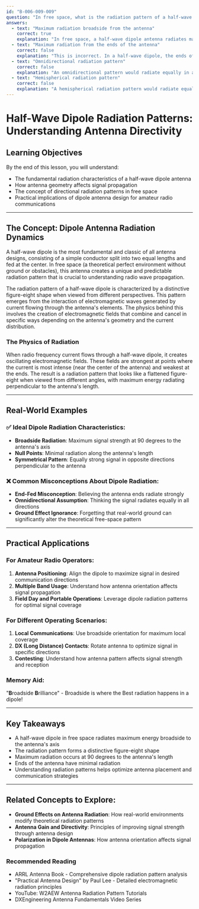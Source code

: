 ```yaml
---
id: "B-006-009-009"
question: "In free space, what is the radiation pattern of a half-wave dipole?"
answers:
  - text: "Maximum radiation broadside from the antenna"
    correct: true
    explanation: "In free space, a half-wave dipole antenna radiates maximum energy perpendicular (broadside) to the antenna's axis. This means the strongest signal is emitted at a 90-degree angle from the length of the antenna, creating a distinctive figure-eight pattern in three-dimensional space. The signal strength is weakest along the antenna's axis (its length), which is a fundamental characteristic of dipole antenna radiation."
  - text: "Maximum radiation from the ends of the antenna"
    correct: false
    explanation: "This is incorrect. In a half-wave dipole, the ends of the antenna actually have the least radiation. The maximum radiation occurs at right angles to the antenna's length, forming a broad, flat pattern perpendicular to the dipole's axis. The ends of the antenna represent points of minimum radiation intensity."
  - text: "Omnidirectional radiation pattern"
    correct: false
    explanation: "An omnidirectional pattern would radiate equally in all directions, which is not true for a half-wave dipole. The dipole has a distinct figure-eight pattern with null points along its axis and maximum radiation broadside to the antenna. This means the radiation is stronger in some directions and weaker in others, unlike a true omnidirectional antenna."
  - text: "Hemispherical radiation pattern"
    correct: false
    explanation: "A hemispherical radiation pattern would radiate equally across one half of a sphere, which does not describe the half-wave dipole's radiation characteristics. The dipole actually creates a more complex figure-eight pattern in three-dimensional space, with distinct lobes of maximum radiation perpendicular to its axis."
---
```


# Half-Wave Dipole Radiation Patterns: Understanding Antenna Directivity

## Learning Objectives
By the end of this lesson, you will understand:
- The fundamental radiation characteristics of a half-wave dipole antenna
- How antenna geometry affects signal propagation
- The concept of directional radiation patterns in free space
- Practical implications of dipole antenna design for amateur radio communications

---

## The Concept: Dipole Antenna Radiation Dynamics

A half-wave dipole is the most fundamental and classic of all antenna designs, consisting of a simple conductor split into two equal lengths and fed at the center. In free space (a theoretical perfect environment without ground or obstacles), this antenna creates a unique and predictable radiation pattern that is crucial to understanding radio wave propagation.

The radiation pattern of a half-wave dipole is characterized by a distinctive figure-eight shape when viewed from different perspectives. This pattern emerges from the interaction of electromagnetic waves generated by current flowing through the antenna's elements. The physics behind this involves the creation of electromagnetic fields that combine and cancel in specific ways depending on the antenna's geometry and the current distribution.

### The Physics of Radiation

When radio frequency current flows through a half-wave dipole, it creates oscillating electromagnetic fields. These fields are strongest at points where the current is most intense (near the center of the antenna) and weakest at the ends. The result is a radiation pattern that looks like a flattened figure-eight when viewed from different angles, with maximum energy radiating perpendicular to the antenna's length.

---

## Real-World Examples

### ✅ Ideal Dipole Radiation Characteristics:
- **Broadside Radiation**: Maximum signal strength at 90 degrees to the antenna's axis
- **Null Points**: Minimal radiation along the antenna's length
- **Symmetrical Pattern**: Equally strong signal in opposite directions perpendicular to the antenna

### ❌ Common Misconceptions About Dipole Radiation:
- **End-Fed Misconception**: Believing the antenna ends radiate strongly
- **Omnidirectional Assumption**: Thinking the signal radiates equally in all directions
- **Ground Effect Ignorance**: Forgetting that real-world ground can significantly alter the theoretical free-space pattern

---

## Practical Applications

### For Amateur Radio Operators:
1. **Antenna Positioning**: Align the dipole to maximize signal in desired communication directions
2. **Multiple Band Usage**: Understand how antenna orientation affects signal propagation
3. **Field Day and Portable Operations**: Leverage dipole radiation patterns for optimal signal coverage

### For Different Operating Scenarios:
1. **Local Communications**: Use broadside orientation for maximum local coverage
2. **DX (Long Distance) Contacts**: Rotate antenna to optimize signal in specific directions
3. **Contesting**: Understand how antenna pattern affects signal strength and reception

### Memory Aid:
"**B**roadside **B**rilliance" - Broadside is where the Best radiation happens in a dipole!

---

## Key Takeaways

- A half-wave dipole in free space radiates maximum energy broadside to the antenna's axis
- The radiation pattern forms a distinctive figure-eight shape
- Maximum radiation occurs at 90 degrees to the antenna's length
- Ends of the antenna have minimal radiation
- Understanding radiation patterns helps optimize antenna placement and communication strategies

---

## Related Concepts to Explore:
- **Ground Effects on Antenna Radiation**: How real-world environments modify theoretical radiation patterns
- **Antenna Gain and Directivity**: Principles of improving signal strength through antenna design
- **Polarization in Dipole Antennas**: How antenna orientation affects signal propagation

### Recommended Reading

- ARRL Antenna Book - Comprehensive dipole radiation pattern analysis
- "Practical Antenna Design" by Paul Lee - Detailed electromagnetic radiation principles
- YouTube: W2AEW Antenna Radiation Pattern Tutorials
- DXEngineering Antenna Fundamentals Video Series